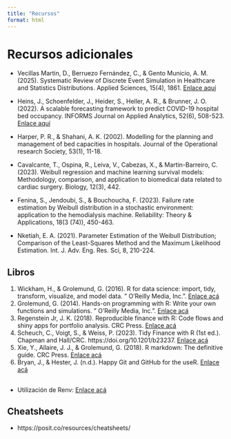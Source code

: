 ```yaml
---
title: "Recursos"
format: html
---
```


# Recursos adicionales

-   Vecillas Martin, D., Berruezo Fernández, C., & Gento Municio, A. M. (2025). Systematic Review of Discrete Event Simulation in Healthcare and Statistics Distributions. Applied Sciences, 15(4), 1861. [Enlace aquí](https://www.mdpi.com/2076-3417/15/4/1861#:~:text=53,CrossRef)

-   Heins, J., Schoenfelder, J., Heider, S., Heller, A. R., & Brunner, J. O. (2022). A scalable forecasting framework to predict COVID-19 hospital bed occupancy. INFORMS Journal on Applied Analytics, 52(6), 508-523. [Enlace aquí](https://opus.bibliothek.uni-augsburg.de/opus4/frontdoor/deliver/index/docId/92025/file/92025.pdf#:~:text=jens.brunner%40uni,care%20units%20and%20regular%20wards)

-   Harper, P. R., & Shahani, A. K. (2002). Modelling for the planning and management of bed capacities in hospitals. Journal of the Operational research Society, 53(1), 11-18.

-   Cavalcante, T., Ospina, R., Leiva, V., Cabezas, X., & Martin-Barreiro, C. (2023). Weibull regression and machine learning survival models: Methodology, comparison, and application to biomedical data related to cardiac surgery. Biology, 12(3), 442.

-   Fenina, S., Jendoubi, S., & Bouchoucha, F. (2023). Failure rate estimation by Weibull distribution in a stochastic environment: application to the hemodialysis machine. Reliability: Theory & Applications, 18(3 (74)), 450-463.

-   Nketiah, E. A. (2021). Parameter Estimation of the Weibull Distribution; Comparison of the Least-Squares Method and the Maximum Likelihood Estimation. Int. J. Adv. Eng. Res. Sci, 8, 210-224.


## Libros

(1)	Wickham, H., & Grolemund, G. (2016). R for data science: import, tidy, transform, visualize, and model data. " O'Reilly Media, Inc.". [Enlace acá](https://r4ds.had.co.nz/)
(2)	Grolemund, G. (2014). Hands-on programming with R: Write your own functions and simulations. " O'Reilly Media, Inc.". [Enlace acá](https://rstudio-education.github.io/hopr/)
(3)	Regenstein Jr, J. K. (2018). Reproducible finance with R: Code flows and shiny apps for portfolio analysis. CRC Press. [Enlace acá](http://www.reproduciblefinance.com/)
(4)	Scheuch, C., Voigt, S., & Weiss, P. (2023). Tidy Finance with R (1st ed.). Chapman and Hall/CRC. https://doi.org/10.1201/b23237. [Enlace acá](https://www.tidy-finance.org/)
(5)	Xie, Y., Allaire, J. J., & Grolemund, G. (2018). R markdown: The definitive guide. CRC Press. [Enlace acá](https://bookdown.org/yihui/rmarkdown/)
(6) Bryan, J., & Hester, J. (n.d.). Happy Git and GitHub for the useR. [Enlace acá](https://happygitwithr.com)

##

- Utilización de Renv: [Enlace acá](https://docs.posit.co/ide/user/ide/guide/environments/r/renv.html)

## Cheatsheets

- https://posit.co/resources/cheatsheets/
